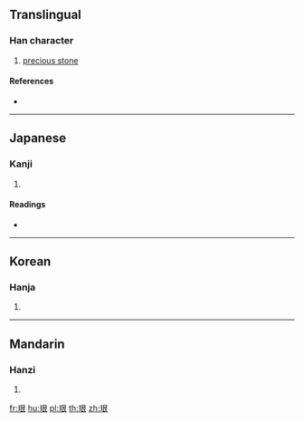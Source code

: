 {{character info/new}}
==Translingual==

===Han character===
{{Han char|rn=96|rad=玉|as=06|sn=10|four=|canj=MGAV|ids=⿰𤣩艮}}

# [[precious stone]]

====References====
* {{Han ref|kx=0731.050|dkj=20961|dj=1142.180|hdz=21114.040|uh=73E2|ud=29666}}

----

==Japanese==

===Kanji===
{{ja-kanji|grade=|rs=玉06}}

# {{defn|lang=ja|sort=玉06}}

====Readings====
* {{ja-readings|on=[[ぎん]] (gin)|kun=[[うつくしい]] (utsukushii)}}

----

==Korean==

===Hanja===
{{ko-hanja|hangeul=[[은]], [[간]]|eumhun=|rv=eun, gan|mr=ŭn, kan|y=un, kan}}

# {{defn|lang=ko|sort=玉06}}

----

==Mandarin==

===Hanzi===
{{cmn-hanzi|pin=[[kèn]] ([[ken4]])|wg=k'en<sup>4</sup>}}

# {{defn|lang=cmn|sort=玉06}}

[[fr:珢]]
[[hu:珢]]
[[pl:珢]]
[[th:珢]]
[[zh:珢]]